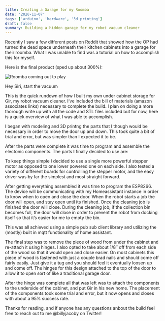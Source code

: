 ```yaml
---
title: Creating a Garage for my Roomba
date: '2020-11-07'
tags: ['arduino', 'hardware', '3d printing']
draft: false
summary: Building a hidden garage for my robot vacuum cleaner
---
```


Recently I saw a few different posts on Reddit that showed how the OP had turned the dead space underneath their kitchen cabinets into a garage for their roomba. What I was unable to find was a tutorial on how to accomplish this for myself.

Here is the final product (sped up about 300%):

![Roomba coming out to play](/static/images/girStart-1.gif)

Hey Siri, start the vacuum

This is the quick rundown of how I built my own under cabinet storage for Gir, my robot vacuum cleaner. I’ve included the bill of materials (amazon associates links) necessary to complete the build. I plan on doing a more thorough write up with all the code and STL files included but for now, here is a quick overview of what I was able to accomplish.

I began with modeling and 3D printng the parts that I though would be necessary in order to move the door up and down. This took quite a bit of trial and error, but was simpler than I expected it to be.

After the parts were complete it was time to program and assemble the electonic components. The parts I finally decided to use are:

To keep things simple I decided to use a single more powerful stepper motor as opposed to one lower powered one on each side. I also tested a variety of different boards for controlling the stepper motor, and the easy driver was by far the simplest and most straight forward.

After getting everything assembled it was time to program the ESP8266. The device will be communicating with my Homeassistant instance in order to know when to open and close the door. When the robot starts a job the door will open, and stay open until its finished. Once the cleaning job is finished the door will close. During the cleaning job, if the collection bin becomes full, the door will close in order to prevent the robot from docking itself so that it’s easier for me to empty the bin.

This was all achieved using a simple pub sub client library and utilizing the (mostly) built in mqtt functionality of home assistant.

The final step was to remove the piece of wood from under the cabinet and re-attach it using hinges. I also opted to take about 1/8″ off from each side of the wood so that it would open and close easier. On most cabinets this piece of wood is fastened with just a couple brad nails and should come off fairly easily. Just give it a tug and you should feel it eventually loosen up and come off. The hinges for this design attached to the top of the door to allow it to open sort of like a traditional garage door.

After the hinge was complete all that was left was to attach the components to the underside of the cabinet, and put Gir in his new home. The placement of the components took some trial and error, but it now opens and closes with about a 95% success rate.

Thanks for reading, and if anyone has any questions anbout the build feel free to reach out to me @billyjacoby on Twitter!
